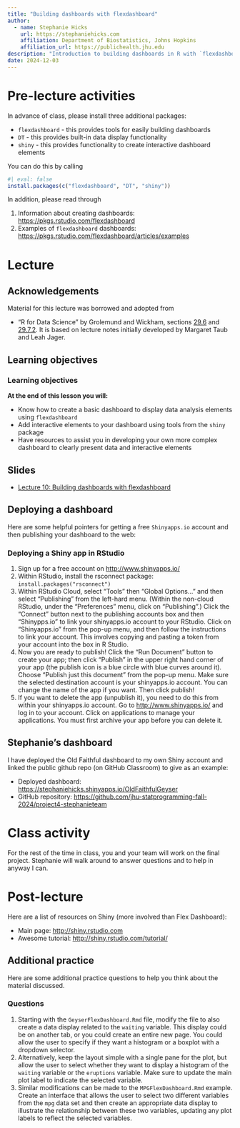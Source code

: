 ```yaml
---
title: "Building dashboards with flexdashboard"
author: 
  - name: Stephanie Hicks
    url: https://stephaniehicks.com
    affiliation: Department of Biostatistics, Johns Hopkins
    affiliation_url: https://publichealth.jhu.edu
description: "Introduction to building dashboards in R with `flexdashboard`"
date: 2024-12-03
---
```


# Pre-lecture activities

::: callout-important

In advance of class, please install three additional packages:

* `flexdashboard` - this provides tools for easily building dashboards
* `DT` - this provides built-in data display functionality
* `shiny` - this provides functionality to create interactive dashboard elements

You can do this by calling

```r
#| eval: false
install.packages(c("flexdashboard", "DT", "shiny"))
```

:::

In addition, please read through

1. Information about creating dashboards: <https://pkgs.rstudio.com/flexdashboard>
2. Examples of `flexdashboard` dashboards: <https://pkgs.rstudio.com/flexdashboard/articles/examples>


# Lecture 

## Acknowledgements

Material for this lecture was borrowed and adopted from

- "R for Data Science" by Grolemund and Wickham, sections [29.6](https://r4ds.had.co.nz/r-markdown-formats.html#dashboards) and [29.7.2](https://r4ds.had.co.nz/r-markdown-formats.html#shiny). It is based on lecture notes initially developed by Margaret Taub and Leah Jager.


## Learning objectives

::: callout-note
### Learning objectives

**At the end of this lesson you will:**

- Know how to create a basic dashboard to display data analysis elements using `flexdashboard`
- Add interactive elements to your dashboard using tools from the `shiny` package
- Have resources to assist you in developing your own more complex dashboard to clearly present data and interactive elements

:::



## Slides 

- [Lecture 10: Building dashboards with flexdashboard](https://docs.google.com/presentation/d/1ZaZIPhhu_VtSoKAGcfkViDc_S3sghdagbGQeYhpNpAg/edit?usp=sharing)


## Deploying a dashboard

Here are some helpful pointers for getting a free `Shinyapps.io` account and then publishing your dashboard to the web:

::: callout-tip

### Deploying a Shiny app in RStudio

1. Sign up for a free account on [http://www.shinyapps.io/](http://www.shinyapps.io/)
2. Within RStudio, install the rsconnect package: `install.packages("rsconnect")`
3. Within RStudio Cloud, select "Tools" then "Global Options..." and then select "Publishing" from the left-hard menu.  (Within the non-cloud RStudio, under the "Preferences" menu, click on "Publishing".)  Click the "Connect" button next to the publishing accounts box and then "Shinypps.io" to link your shinyapps.io account to your RStudio.  Click on "Shinyapps.io" from the pop-up menu, and then follow the instructions to link your account. This involves copying and pasting a token from your account into the box in R Studio.
4. Now you are ready to publish! Click the "Run Document" button to create your app; then click "Publish" in the upper right hand corner of your app (the publish icon is a blue circle with blue curves around it). Choose "Publish just this document" from the pop-up menu.  Make sure the selected destination account is your shinyapps.io account.  You can change the name of the app if you want.  Then click publish!
5. If you want to delete the app (unpublish it), you need to do this from within your shinyapps.io account.  Go to [http://www.shinyapps.io/](http://www.shinyapps.io/) and log in to your account.  Click on applications to manage your applications.  You must first archive your app before you can delete it.
:::

## Stephanie's dashboard 

I have deployed the Old Faithful dashboard to my own Shiny account and linked the public github repo (on GitHub Classroom) to give as an example: 

- Deployed dashboard: <https://stephaniehicks.shinyapps.io/OldFaithfulGeyser>
- GitHub repository: <https://github.com/jhu-statprogramming-fall-2024/project4-stephanieteam>



# Class activity 

For the rest of the time in class, you and your team will work on the final project. Stephanie will walk around to answer questions and to help in anyway I can. 

# Post-lecture

::: callout-tip
Here are a list of resources on Shiny (more involved than Flex Dashboard):

* Main page: <http://shiny.rstudio.com>
* Awesome tutorial: <http://shiny.rstudio.com/tutorial/>

:::

## Additional practice

Here are some additional practice questions to help you think about the material discussed.

::: callout-note
### Questions

1.  Starting with the `GeyserFlexDashboard.Rmd` file, modify the file to also create a data display related to the `waiting` variable. This display could be on another tab, or you could create an entire new page. You could allow the user to specify if they want a histogram or a boxplot with a dropdown selector.
2. Alternatively, keep the layout simple with a single pane for the plot, but allow the user to select whether they want to display a histogram of the `waiting` variable or the `eruptions` variable. Make sure to update the main plot label to indicate the selected variable.
3. Similar modifications can be made to the `MPGFlexDashboard.Rmd` example. Create an interface that allows the user to select two different variables from the `mpg` data set and then create an appropriate data display to illustrate the relationship between these two variables, updating any plot labels to reflect the selected variables.

:::